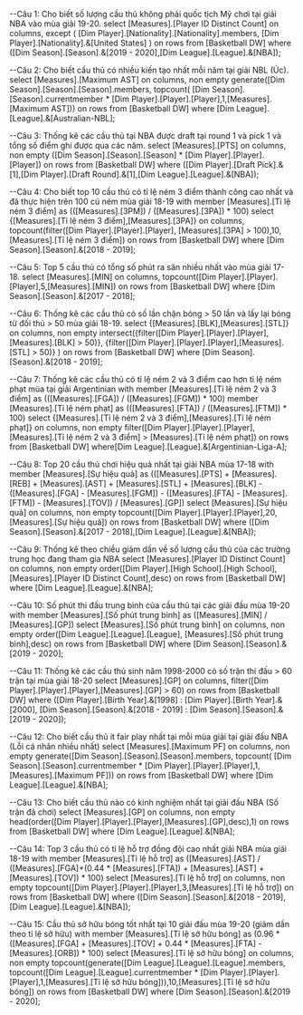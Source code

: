 ﻿--Câu 1: Cho biết số lượng cầu thủ không phải quốc tịch Mỹ chơi tại giải NBA vào mùa giải 19-20.
select [Measures].[Player ID Distinct Count] on columns,
except (
[Dim Player].[Nationality].[Nationality].members,
[Dim Player].[Nationality].&[United States]
) on rows
from [Basketball DW]
where ([Dim Season].[Season].&[2019 - 2020],[Dim League].[League].&[NBA]);

--Câu 2: Cho biết cầu thủ có nhiều kiến tạo nhất mỗi năm tại giải NBL (Úc).
select [Measures].[Maximum AST] on columns,
non empty generate([Dim Season].[Season].[Season].members,
	     topcount( [Dim Season].[Season].currentmember * 
		 [Dim Player].[Player].[Player],1,[Measures].[Maximum AST])) on rows
from [Basketball DW]
where [Dim League].[League].&[Australian-NBL];

--Câu 3: Thống kê các cầu thủ tại NBA được draft tại round 1 và pick 1 và tổng số điểm ghi được qua các năm.
select [Measures].[PTS] on columns,
non empty ([Dim Season].[Season].[Season] * 
		  [Dim Player].[Player].[Player]) on rows
from [Basketball DW]
where ([Dim Player].[Draft Pick].&[1],[Dim Player].[Draft Round].&[1],[Dim League].[League].&[NBA]);

--Câu 4: Cho biết top 10 cầu thủ có tỉ lệ ném 3 điểm thành công cao nhất và đã thực hiện trên 100 cú ném mùa giải 18-19
with member [Measures].[Tỉ lệ ném 3 điểm] as (([Measures].[3PM]) / ([Measures].[3PA]) * 100)
select {[Measures].[Tỉ lệ ném 3 điểm],[Measures].[3PA]} on columns,
topcount(filter([Dim Player].[Player].[Player],
                          [Measures].[3PA] > 100),10,[Measures].[Tỉ lệ ném 3 điểm]) on rows
from [Basketball DW]
where [Dim Season].[Season].&[2018 - 2019];

--Câu 5: Top 5 cầu thủ có tổng số phút ra sân nhiều nhất vào mùa giải 17-18.
select [Measures].[MIN] on columns,
topcount([Dim Player].[Player].[Player],5,[Measures].[MIN])  on rows
from [Basketball DW]
where [Dim Season].[Season].&[2017 - 2018];

--Câu 6: Thống kê các cầu thủ có số lần chặn bóng > 50 lần và lấy lại bóng từ đối thủ > 50 mùa giải 18-19.
select {[Measures].[BLK],[Measures].[STL]} on columns,
non empty intersect({filter([Dim Player].[Player].[Player],[Measures].[BLK] > 50)},
                    {filter([Dim Player].[Player].[Player],[Measures].[STL] > 50)}
				   ) on rows
from [Basketball DW]
where [Dim Season].[Season].&[2018 - 2019];

--Câu 7: Thống kê các cầu thủ có tỉ lệ ném 2 và 3 điểm cao hơn tỉ lệ ném phạt mùa tại giải Argentinian
with 
member [Measures].[Tỉ lệ ném 2 và 3 điểm] as (([Measures].[FGA]) / ([Measures].[FGM]) * 100)
member [Measures].[Tỉ lệ ném phạt] as (([Measures].[FTA]) / ([Measures].[FTM]) * 100)
select {[Measures].[Tỉ lệ ném 2 và 3 điểm],[Measures].[Tỉ lệ ném phạt]} on columns,
non empty filter([Dim Player].[Player].[Player],[Measures].[Tỉ lệ ném 2 và 3 điểm] > [Measures].[Tỉ lệ ném phạt]) on rows
from [Basketball DW]
where[Dim League].[League].&[Argentinian-Liga-A];

--Câu 8: Top 20 cầu thủ chơi hiệu quả nhất tại giải NBA mùa 17-18
with member [Measures].[Sự hiệu quả] as (([Measures].[PTS] + [Measures].[REB] + [Measures].[AST] + [Measures].[STL] 
										+ [Measures].[BLK] - ([Measures].[FGA] - [Measures].[FGM]) - ([Measures].[FTA] 
										- [Measures].[FTM]) - [Measures].[TOV]) / [Measures].[GP])
select [Measures].[Sự hiệu quả] on columns,
non empty topcount([Dim Player].[Player].[Player],20,[Measures].[Sự hiệu quả]) on rows
from [Basketball DW]
where ([Dim Season].[Season].&[2017 - 2018],[Dim League].[League].&[NBA]);

--Câu 9: Thống kê theo chiều giảm dần về số lượng cầu thủ của các trường trung học đang tham gia NBA
select [Measures].[Player ID Distinct Count] on columns,
non empty order([Dim Player].[High School].[High School],[Measures].[Player ID Distinct Count],desc) on rows
from [Basketball DW]
where [Dim League].[League].&[NBA];

--Câu 10: Số phút thi đấu trung bình của cầu thủ tại các giải đấu mùa 19-20
with member [Measures].[Số phút trung bình] as ([Measures].[MIN] / [Measures].[GP])
select [Measures].[Số phút trung bình] on columns,
non empty order([Dim League].[League].[League], [Measures].[Số phút trung bình],desc) on rows
from [Basketball DW]
where [Dim Season].[Season].&[2019 - 2020];

--Câu 11: Thống kê các cầu thủ sinh năm 1998-2000 có số trận thi đấu > 60 trận tại mùa giải 18-20
select [Measures].[GP] on columns,
filter([Dim Player].[Player].[Player],[Measures].[GP] > 60) on rows
from [Basketball DW]
where ([Dim Player].[Birth Year].&[1998] : [Dim Player].[Birth Year].&[2000],
       [Dim Season].[Season].&[2018 - 2019] : [Dim Season].[Season].&[2019 - 2020]);
	   
--Câu 12: Cho biết cầu thủ ít fair play nhất tại mỗi mùa giải tại giải đấu NBA (Lỗi cá nhân nhiều nhất)
select [Measures].[Maximum PF] on columns,
non empty generate([Dim Season].[Season].[Season].members,
	     topcount( [Dim Season].[Season].currentmember * 
		 [Dim Player].[Player].[Player],1,[Measures].[Maximum PF])) on rows
from [Basketball DW]
where [Dim League].[League].&[NBA];

--Câu 13: Cho biết cầu thủ nào có kinh nghiệm nhất tại giải đấu NBA (Số trận đã chơi)
select [Measures].[GP]  on columns,
non empty head(order([Dim Player].[Player].[Player],[Measures].[GP],desc),1) on rows
from [Basketball DW]
where [Dim League].[League].&[NBA];

--Câu 14: Top 3 cầu thủ có tỉ lệ hỗ trợ đồng đội cao nhất giải NBA mùa giải 18-19
with member [Measures].[Tỉ lệ hỗ trợ] as ([Measures].[AST] / 
										 ([Measures].[FGA]+(0.44 * [Measures].[FTA]) + [Measures].[AST] 
										 +[Measures].[TOV]) * 100)
select [Measures].[Tỉ lệ hỗ trợ] on columns,
non empty topcount([Dim Player].[Player].[Player],3,[Measures].[Tỉ lệ hỗ trợ]) on rows
from [Basketball DW]
where ([Dim Season].[Season].&[2018 - 2019],[Dim League].[League].&[NBA]);

--Câu 15: Cầu thủ sở hữu bóng tốt nhất tại 10 giải đấu mùa 19-20 (giảm dần theo tỉ lệ sở hữu)
with member [Measures].[Tỉ lệ sở hữu bóng] as (0.96 * ([Measures].[FGA] + [Measures].[TOV] 
											   + 0.44 * [Measures].[FTA] - [Measures].[ORB]) * 100)
select [Measures].[Tỉ lệ sở hữu bóng] on columns,
non empty topcount(generate([Dim League].[League].[League].members,
	      topcount([Dim League].[League].currentmember * 
		  [Dim Player].[Player].[Player],1,[Measures].[Tỉ lệ sở hữu bóng])),10,[Measures].[Tỉ lệ sở hữu bóng]) on rows
from [Basketball DW]
where [Dim Season].[Season].&[2019 - 2020];